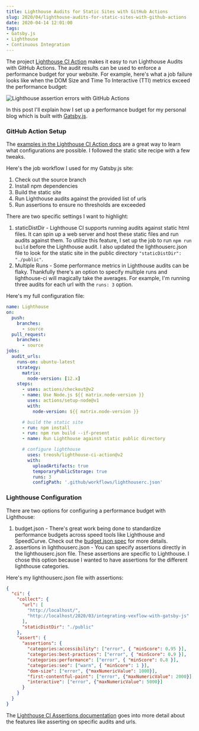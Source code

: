 ```yaml
---
title: Lighthouse Audits for Static Sites with GitHub Actions
slug: 2020/04/lighthouse-audits-for-static-sites-with-github-actions
date: 2020-04-14 12:01:00
tags:
- Gatsby.js
- Lighthouse
- Continuous Integration
---
```


The project [Lighthouse CI Action](https://github.com/treosh/lighthouse-ci-action) makes it easy to run Lighthouse Audits with GitHub Actions.
The audit results can be used to enforce a performance budget for your website.
For example, here's what a job failure looks like when the DOM Size and Time To Interactive (TTI) metrics exceed the performance budget:

![Lighthouse assertion errors with GitHub Actions](./lighthouse_assertion_errors_screenshot.jpg)

In this post I'll explain how I set up a performance budget for my personal blog which is built with [Gatsby.js](https://www.gatsbyjs.org/).

### GitHub Action Setup

The [examples in the Lighthouse CI Action docs](https://github.com/treosh/lighthouse-ci-action#example) are a great way to learn what configurations are possible.
I followed the static site recipe with a few tweaks.

Here's the job workflow I used for my Gatsby.js site:

1. Check out the source branch
2. Install npm dependencies
3. Build the static site
4. Run Lighthouse audits against the provided list of urls
5. Run assertions to ensure no thresholds are exceeded

There are two specific settings I want to highlight:

1. staticDistDir - Lighthouse CI supports running audits against static html files.
It can spin up a web server and host these static files and run audits against them.
To utilize this feature, I set up the job to run `npm run build` before the Lighthouse audit.
I also updated the lighthouserc.json file to look for the static site in the public directory `"staticDistDir": "./public"`.
2. Multiple Runs - Some performance metrics in Lighthouse audits can be flaky.
Thankfully there's an option to specify multiple runs and lighthouse-ci will magically take the averages.
For example, I'm running three audits for each url with the `runs: 3` option.

Here's my full configuration file:

```yml
name: Lighthouse
on:
  push:
    branches:
      - source
  pull_request:
    branches:
      - source
jobs:
  audit_urls:
    runs-on: ubuntu-latest
    strategy:
      matrix:
        node-version: [12.x]
    steps:
      - uses: actions/checkout@v2
      - name: Use Node.js ${{ matrix.node-version }}
        uses: actions/setup-node@v1
        with:
          node-version: ${{ matrix.node-version }}

      # build the static site
      - run: npm install
      - run: npm run build --if-present
      - name: Run Lighthouse against static public directory

      # configure lighthouse
        uses: treosh/lighthouse-ci-action@v2
        with:
          uploadArtifacts: true
          temporaryPublicStorage: true
          runs: 3
          configPath: '.github/workflows/lighthouserc.json'

```

### Lighthouse Configuration

There are two options for configuring a performance budget with Lighthouse:

1. budget.json - There's great work being done to standardize performance budgets across speed tools like Lighthouse and SpeedCurve.
Check out the [budget.json spec](https://github.com/GoogleChrome/budget.json) for more details.
2. assertions in lighthouserc.json - You can specify assertions directly in the lighthouserc.json file. These assertions are specific to Lighthouse. I chose this option because I wanted to have assertions for the different lighthouse categories.

Here's my lighthouserc.json file with assertions:

```json
{
  "ci": {
    "collect": {
      "url": [
        "http://localhost/",
        "http://localhost/2020/03/integrating-vexflow-with-gatsby-js"
      ],
      "staticDistDir": "./public"
    },
    "assert": {
      "assertions": {
        "categories:accessibility": ["error", { "minScore": 0.95 }],
        "categories:best-practices": ["error", { "minScore": 0.9 }],
        "categories:performance": ["error", { "minScore": 0.8 }],
        "categories:seo": ["warn", { "minScore": 1 }],
        "dom-size": ["error", {"maxNumericValue": 1000}],
        "first-contentful-paint": ["error", {"maxNumericValue": 2000}],
        "interactive": ["error", {"maxNumericValue": 5000}]
      }
    }
  }
}
```

The [Lighthouse CI Assertions documentation](https://github.com/GoogleChrome/lighthouse-ci/blob/master/docs/assertions.md)
goes into more detail about the features like asserting on specific audits and urls.
